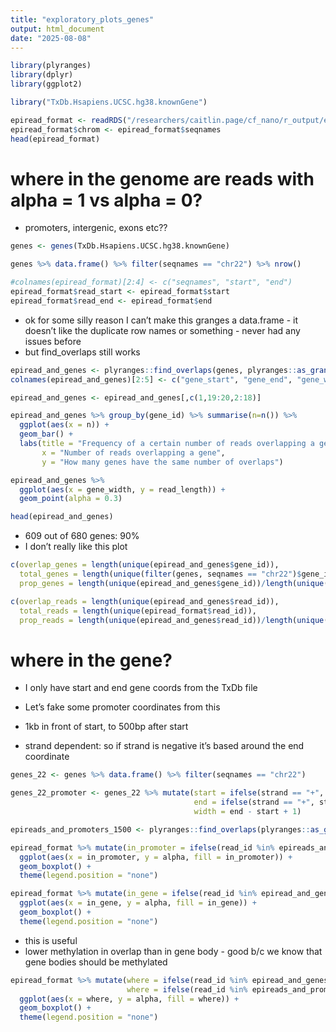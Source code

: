 ```yaml
---
title: "exploratory_plots_genes"
output: html_document
date: "2025-08-08"
---
```

```r
library(plyranges)
library(dplyr)
library(ggplot2)

library("TxDb.Hsapiens.UCSC.hg38.knownGene")
```

```r
epiread_format <- readRDS("/researchers/caitlin.page/cf_nano/r_output/epiread_format.rds")
epiread_format$chrom <- epiread_format$seqnames
head(epiread_format)
```


# where in the genome are reads with alpha = 1 vs alpha = 0?
* promoters, intergenic, exons etc??
```r
genes <- genes(TxDb.Hsapiens.UCSC.hg38.knownGene)
```
```r
genes %>% data.frame() %>% filter(seqnames == "chr22") %>% nrow()
```


```r
#colnames(epiread_format)[2:4] <- c("seqnames", "start", "end")
epiread_format$read_start <- epiread_format$start
epiread_format$read_end <- epiread_format$end
```


* ok for some silly reason I can't make this granges a data.frame - it doesn't like the duplicate row names or something - never had any issues before
* but find_overlaps still works
```r
epiread_and_genes <- plyranges::find_overlaps(genes, plyranges::as_granges(epiread_format)) %>% data.frame()
colnames(epiread_and_genes)[2:5] <- c("gene_start", "gene_end", "gene_width", "gene_strand")

epiread_and_genes <- epiread_and_genes[,c(1,19:20,2:18)]
```

```r
epiread_and_genes %>% group_by(gene_id) %>% summarise(n=n()) %>%
  ggplot(aes(x = n)) +
  geom_bar() +
  labs(title = "Frequency of a certain number of reads overlapping a gene",
       x = "Number of reads overlapping a gene", 
       y = "How many genes have the same number of overlaps")
```

```r
epiread_and_genes %>%
  ggplot(aes(x = gene_width, y = read_length)) +
  geom_point(alpha = 0.3)
```
```r
head(epiread_and_genes)
```


* 609 out of 680 genes: 90%
* I don't really like this plot

```r
c(overlap_genes = length(unique(epiread_and_genes$gene_id)), 
  total_genes = length(unique(filter(genes, seqnames == "chr22")$gene_id)), 
  prop_genes = length(unique(epiread_and_genes$gene_id))/length(unique(filter(genes, seqnames == "chr22")$gene_id)))

c(overlap_reads = length(unique(epiread_and_genes$read_id)), 
  total_reads = length(unique(epiread_format$read_id)), 
  prop_reads = length(unique(epiread_and_genes$read_id))/length(unique(epiread_format$read_id)))
```

# where in the gene?
* I only have start and end gene coords from the TxDb file
* Let's fake some promoter coordinates from this

* 1kb in front of start, to 500bp after start
* strand dependent: so if strand is negative it's based around the end coordinate
```r
genes_22 <- genes %>% data.frame() %>% filter(seqnames == "chr22")

genes_22_promoter <- genes_22 %>% mutate(start = ifelse(strand == "+", start - 1000, end - 500),
                                         end = ifelse(strand == "+", start + 1500, end + 1000),
                                         width = end - start + 1)
```

```r
epireads_and_promoters_1500 <- plyranges::find_overlaps(plyranges::as_granges(epiread_format), plyranges::as_granges(genes_22_promoter)) %>% data.frame()
```

```r
epiread_format %>% mutate(in_promoter = ifelse(read_id %in% epireads_and_promoters_1500$read_id, TRUE, FALSE)) %>%
  ggplot(aes(x = in_promoter, y = alpha, fill = in_promoter)) +
  geom_boxplot() +
  theme(legend.position = "none")
```

```r
epiread_format %>% mutate(in_gene = ifelse(read_id %in% epiread_and_genes$read_id, TRUE, FALSE)) %>%
  ggplot(aes(x = in_gene, y = alpha, fill = in_gene)) +
  geom_boxplot() +
  theme(legend.position = "none")
```
* this is useful
* lower methylation in overlap than in gene body - good b/c we know that gene bodies should be methylated

```r
epiread_format %>% mutate(where = ifelse(read_id %in% epiread_and_genes$read_id, "Gene", "Random"),
                          where = ifelse(read_id %in% epireads_and_promoters_1500$read_id, "Promoter", where)) %>%
  ggplot(aes(x = where, y = alpha, fill = where)) +
  geom_boxplot() +
  theme(legend.position = "none")
```





